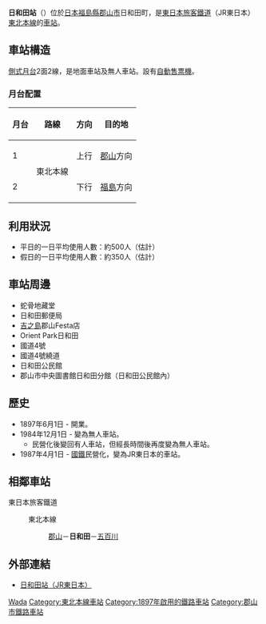 {{NoteTA|1 = zh:日和田站; zh-cn:日和田站; zh-tw:日和田車站; zh-hk:日和田站; }}
{{日本車站資訊
|公司色     = green
|文字色     =
|站名       = 日和田站
|圖片       = JR_Hiwada_sta_001.jpg
|pxl        = 
|圖片說明   = 日和田站全貌（2009年）
|日文原名   = 日和田
|平假名     = ひわだ
|羅馬拼音   = Hiwada
|副站名     = 
|前一站     = [[郡山站_(福島縣)|郡山]]
|前一站距離 = 5.7
|後一站距離 = 4.5
|後一站     = [[五百川站|五百川]]
|電報略號   = ヒワ
|車站編號   = 
|所屬公司   = [[東日本旅客鐵道|東日本旅客鐵道]]（JR東日本）
|所屬路線   = {{Color|mediumseagreen|■}}[[東北本線|東北本線]]
|距離       = 232.4
|起站       = [[東京站|東京]]
|所在地     = [[福島縣|福島縣]][[郡山市|郡山市]]日和田町字小堰42
|車站構造   = [[地面車站|地面車站]]
|月台配置   = 2面2線
|啟用年月日 = 1897年6月1日
|廢止年月日 =
|上下車人次 = 
|統計年度   = 
|備註       = [[無人站|無人站]]（設有[[自動售票機|自動售票機]]）
}}

'''日和田站'''（{{jpn|j=日和田駅|hg=ひわだえき|rm=Hiwada eki|f=y}}）位於[[日本|日本]][[福島縣|福島縣]][[郡山市|郡山市]]日和田町，是[[東日本旅客鐵道|東日本旅客鐵道]]（JR東日本）[[東北本線|東北本線]]的[[鐵路車站|車站]]。

== 車站構造 ==
[[側式月台|側式月台]]2面2線，是地面車站及無人車站。設有[[自動售票機|自動售票機]]。
=== 月台配置 ===
{| rules="rows" class="wikitable"
!月台<!-- 事業者側による呼称 --->!!路線!!方向!!目的地
|-
! 1
|rowspan=2|{{Color|mediumseagreen|■}}東北本線
| style="text-align:center" | 上行
|[[郡山站_(福島縣)|郡山]]方向
|-
! 2
| style="text-align:center" | 下行
|[[福島站_(福島縣)|福島]]方向
|}

== 利用狀況 ==
* 平日的一日平均使用人數：約500人（估計）
* 假日的一日平均使用人數：約350人（估計）

== 車站周邊 ==
* 蛇骨地藏堂
* 日和田郵便局
* [[吉之島|吉之島]]郡山Festa店
* Orient Park日和田
* 國道4號
* 國道4號繞道
* 日和田公民館
* 郡山市中央圖書館日和田分館（日和田公民館內）

== 歷史 ==
* 1897年6月1日 - 開業。
* 1984年12月1日 - 變為無人車站。
** 民營化後變回有人車站，但經長時間後再度變為無人車站。
* 1987年4月1日 - [[國鐵|國鐵]]民營化，變為JR東日本的車站。

== 相鄰車站 ==
; 東日本旅客鐵道
: {{Color|mediumseagreen|■}}東北本線
:: [[郡山站_(福島縣)|郡山]]－'''日和田'''－[[五百川站|五百川]]

== 外部連結 ==
* [http://www.jreast.co.jp/estation/station/info.aspx?StationCd=1348 日和田站（JR東日本）] {{Wayback|url=http://www.jreast.co.jp/estation/station/info.aspx?StationCd=1348 |date=20200131071358 }}

{{東北本線}}

{{Commonscat|Hiwada Station}}
{{DEFAULTSORT:Hiwada}}
[[Category:日本鐵路車站_Hi|Wada]]
[[Category:東北本線車站|Category:東北本線車站]]
[[Category:1897年啟用的鐵路車站|Category:1897年啟用的鐵路車站]]
[[Category:郡山市鐵路車站|Category:郡山市鐵路車站]]